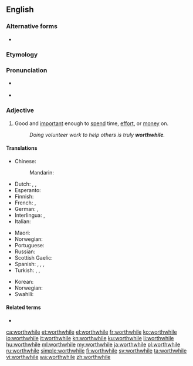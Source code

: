 ==English==

===Alternative forms===
* {{l|en|worth while}}

===Etymology===
{{compound|worth|while|lang=en}}

===Pronunciation===
* {{a|UK|in accents with the [[wine-whine merger]]}} {{IPA|/wɜː(ɹ)θˈwaɪl/|lang=en}}
* {{a|UK|in accents without the merger}} {{IPA|/wɜː(ɹ)θˈʍaɪl/|lang=en}}

===Adjective===
{{en-adj}}

# Good and [[important]] enough to [[spend]] time, [[effort]], or [[money]] on.
#: ''Doing volunteer work to help others is truly '''worthwhile'''.''

====Translations====
{{trans-top|good and important enough to spend time, effort, or money on}}
* Chinese:
*: Mandarin: {{t|cmn|值得做的|sc=Hani}}
* Dutch: {{t|nl|de moeite lonend}}, {{t|nl|de moeite waard}}, {{t+|nl|waardevol}}
* Esperanto: {{t+|eo|inda}}
* Finnish: {{t|fi|vaivan arvoinen}}
* French: {{t|fr|de valeur}}, {{t|fr|valant la peine}}
* German: {{t+|de|lohnend}}, {{t+|de|wertvoll}}
* Interlingua: {{t|ia|de valor}}, {{t|ia|que vale le pena}}
* Italian: {{t|it|che vale la pena}}
{{trans-mid}}
* Maori: {{t|mi|whaihua}}
* Norwegian: {{t|no|umaken verd}}
* Portuguese: {{t+|pt|vantajoso}}
* Russian: {{t+|ru|сто́ящий}}
* Scottish Gaelic: {{t|gd|fiach}}
* Spanish: {{t|es|de valor}}, {{t|es|que vale la pena}}, {{t|es|que merece la pena}}, {{t|es|[[que compensa]] el esfuerzo}}
* Turkish: {{t+|tr|değer}}, {{t+|tr|faydalı}}, {{t+|tr|yararlı}}
{{trans-bottom}}

{{checktrans-top}}
* Korean: {{t-check|ko|값지다|sc=Hang}}
* Norwegian: {{t-check|no|verdifull}}
* Swahili: {{t+check|sw|dhamana}}
{{trans-bottom}}

====Related terms====
* {{l|en|worth one’s while}}

[[ca:worthwhile]]
[[et:worthwhile]]
[[el:worthwhile]]
[[fr:worthwhile]]
[[ko:worthwhile]]
[[io:worthwhile]]
[[it:worthwhile]]
[[kn:worthwhile]]
[[ku:worthwhile]]
[[li:worthwhile]]
[[hu:worthwhile]]
[[ml:worthwhile]]
[[my:worthwhile]]
[[ja:worthwhile]]
[[pl:worthwhile]]
[[ru:worthwhile]]
[[simple:worthwhile]]
[[fi:worthwhile]]
[[sv:worthwhile]]
[[ta:worthwhile]]
[[vi:worthwhile]]
[[wa:worthwhile]]
[[zh:worthwhile]]
